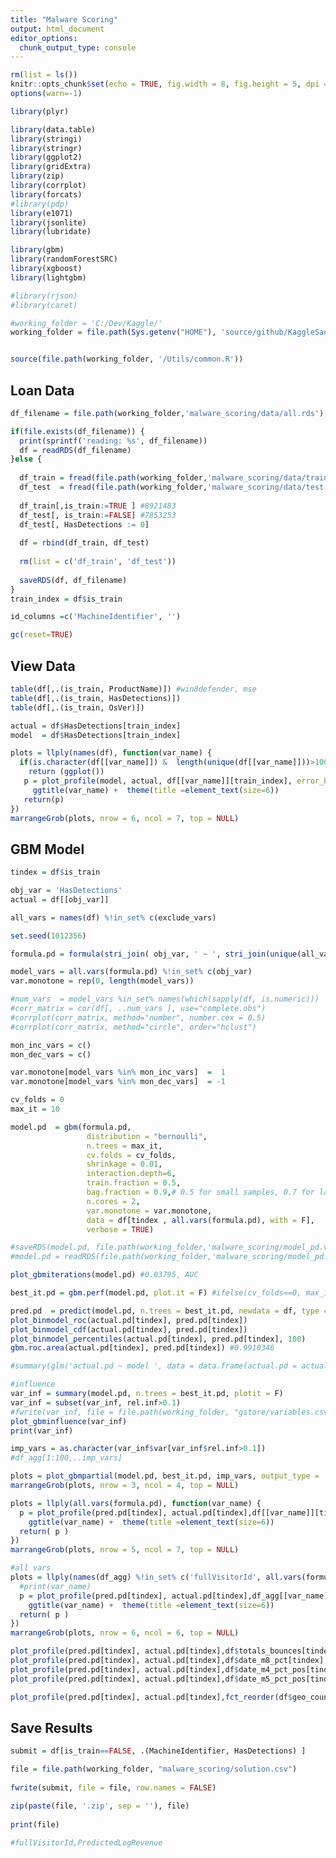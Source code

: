 ```yaml
---
title: "Malware Scoring"
output: html_document
editor_options: 
  chunk_output_type: console
---
```


```r
rm(list = ls())
knitr::opts_chunk$set(echo = TRUE, fig.width = 8, fig.height = 5, dpi = 240)
options(warn=-1)

library(plyr)

library(data.table)
library(stringi)
library(stringr)
library(ggplot2)
library(gridExtra)
library(zip)
library(corrplot)
library(forcats)
#library(pdp)
library(e1071)
library(jsonlite)
library(lubridate)

library(gbm)
library(randomForestSRC)
library(xgboost)
library(lightgbm)

#library(rjson)
#library(caret)

#working_folder = 'C:/Dev/Kaggle/'
working_folder = file.path(Sys.getenv("HOME"), 'source/github/KaggleSandbox/')


source(file.path(working_folder, '/Utils/common.R'))
```

## Loan Data

```r

df_filename = file.path(working_folder,'malware_scoring/data/all.rds')

if(file.exists(df_filename)) {
  print(sprintf('reading: %s', df_filename))
  df = readRDS(df_filename)
}else {
  
  df_train = fread(file.path(working_folder,'malware_scoring/data/train.csv'), check.names=T)#, nrows = 10000)
  df_test  = fread(file.path(working_folder,'malware_scoring/data/test.csv'),  check.names=T)#, nrows = 10000)
  
  df_train[,is_train:=TRUE ] #8921483
  df_test[, is_train:=FALSE] #7853253
  df_test[, HasDetections := 0]
  
  df = rbind(df_train, df_test)
  
  rm(list = c('df_train', 'df_test')) 
  
  saveRDS(df, df_filename)
}
train_index = df$is_train

id_columns =c('MachineIdentifier', '')

gc(reset=TRUE)
```

## View Data

```r
table(df[,.(is_train, ProductName)]) #win8defender, mse
table(df[,.(is_train, HasDetections)])
table(df[,.(is_train, OsVer)])

actual = df$HasDetections[train_index]
model  = df$HasDetections[train_index]

plots = llply(names(df), function(var_name) {
  if(is.character(df[[var_name]]) &  length(unique(df[[var_name]]))>100 )
    return (ggplot())
   p = plot_profile(model, actual, df[[var_name]][train_index], error_band = 'binom') + 
     ggtitle(var_name) +  theme(title =element_text(size=6))
   return(p)
})
marrangeGrob(plots, nrow = 6, ncol = 7, top = NULL)

```

## GBM Model
```r
tindex = df$is_train

obj_var = 'HasDetections'
actual = df[[obj_var]]

all_vars = names(df) %!in_set% c(exclude_vars)

set.seed(1012356)

formula.pd = formula(stri_join( obj_var, ' ~ ', stri_join(unique(all_vars), collapse = ' + ')))

model_vars = all.vars(formula.pd) %!in_set% c(obj_var)
var.monotone = rep(0, length(model_vars))

#num_vars  = model_vars %in_set% names(which(sapply(df, is.numeric)))
#corr_matrix = cor(df[, ..num_vars ], use="complete.obs")
#corrplot(corr_matrix, method="number", number.cex = 0.5)
#corrplot(corr_matrix, method="circle", order="hclust")

mon_inc_vars = c()
mon_dec_vars = c()

var.monotone[model_vars %in% mon_inc_vars]  =  1
var.monotone[model_vars %in% mon_dec_vars]  = -1

cv_folds = 0
max_it = 10

model.pd  = gbm(formula.pd,
                 distribution = "bernoulli",
                 n.trees = max_it,
                 cv.folds = cv_folds,
                 shrinkage = 0.01,
                 interaction.depth=6,
                 train.fraction = 0.5,
                 bag.fraction = 0.9,# 0.5 for small samples, 0.7 for large
                 n.cores = 2,
                 var.monotone = var.monotone,
                 data = df[tindex , all.vars(formula.pd), with = F],
                 verbose = TRUE)

#saveRDS(model.pd, file.path(working_folder,'malware_scoring/model_pd.v2.rds'))
#model.pd = readRDS(file.path(working_folder,'malware_scoring/model_pd.rds'))

plot_gbmiterations(model.pd) #0.03795, AUC

best_it.pd = gbm.perf(model.pd, plot.it = F) #ifelse(cv_folds==0, max_it, gbm.perf(model.pd, plot.it = F))

pred.pd  = predict(model.pd, n.trees = best_it.pd, newdata = df, type = 'response')
plot_binmodel_roc(actual.pd[tindex], pred.pd[tindex])
plot_binmodel_cdf(actual.pd[tindex], pred.pd[tindex])
plot_binmodel_percentiles(actual.pd[tindex], pred.pd[tindex], 100)
gbm.roc.area(actual.pd[tindex], pred.pd[tindex]) #0.9910346

#summary(glm('actual.pd ~ model ', data = data.frame(actual.pd = actual.pd[tindex], model = pred.gbm[tindex]), family = binomial(link = "logit"))) 

#influence
var_inf = summary(model.pd, n.trees = best_it.pd, plotit = F)
var_inf = subset(var_inf, rel.inf>0.1)
#fwrite(var_inf, file = file.path(working_folder, "gstore/variables.csv"), row.names = FALSE)
plot_gbminfluence(var_inf)
print(var_inf)

imp_vars = as.character(var_inf$var[var_inf$rel.inf>0.1])
#df_agg[1:100,..imp_vars]

plots = plot_gbmpartial(model.pd, best_it.pd, imp_vars, output_type = 'response')
marrangeGrob(plots, nrow = 3, ncol = 4, top = NULL)

plots = llply(all.vars(formula.pd), function(var_name) {
  p = plot_profile(pred.pd[tindex], actual.pd[tindex],df[[var_name]][tindex], error_band = 'binom') +
    ggtitle(var_name) +  theme(title =element_text(size=6))
  return( p )
})
marrangeGrob(plots, nrow = 5, ncol = 7, top = NULL)

#all vars
plots = llply(names(df_agg) %!in_set% c('fullVisitorId', all.vars(formula.pd)), function(var_name) {
  #print(var_name)
  p = plot_profile(pred.pd[tindex], actual.pd[tindex],df_agg[[var_name]][tindex], error_band = 'binom') +
    ggtitle(var_name) +  theme(title =element_text(size=6))
  return( p )
})
marrangeGrob(plots, nrow = 6, ncol = 6, top = NULL)

plot_profile(pred.pd[tindex], actual.pd[tindex],df$totals_bounces[tindex], error_band = 'binom')
plot_profile(pred.pd[tindex], actual.pd[tindex],df$date_m8_pct[tindex], error_band = 'binom')
plot_profile(pred.pd[tindex], actual.pd[tindex],df$date_m4_pct_pos[tindex], error_band = 'binom')
plot_profile(pred.pd[tindex], actual.pd[tindex],df$date_m5_pct_pos[tindex], error_band = 'binom')

plot_profile(pred.pd[tindex], actual.pd[tindex],fct_reorder(df$geo_country[tindex],actual.pd[tindex], sum), error_band = 'binom')
```


## Save Results


```r

submit = df[is_train==FALSE, .(MachineIdentifier, HasDetections) ]

file = file.path(working_folder, "malware_scoring/solution.csv")
  
fwrite(submit, file = file, row.names = FALSE)

zip(paste(file, '.zip', sep = ''), file)
  
print(file)

#fullVisitorId,PredictedLogRevenue

```
